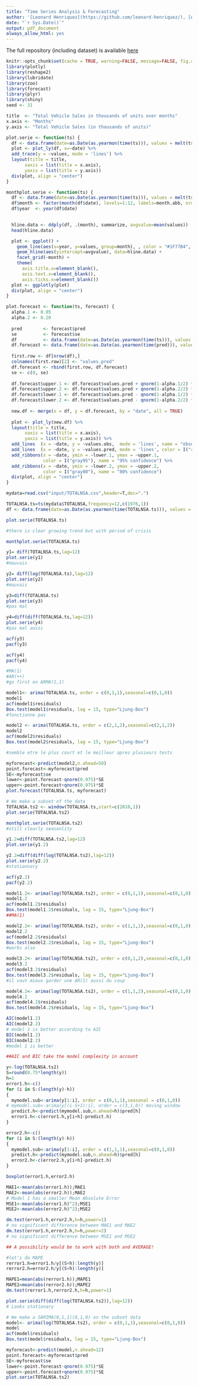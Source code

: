 ```yaml
---
title: "Time Series Analysis & Forecasting"
author: '[Leonard Henriquez](https://github.com/leonard-henriquez/), [Adrien Lequiller](https://github.com/adrienlequiller) & [Eddy Ohayon](https://github.com/Eddoha55)'
date: "`r Sys.Date()`"
output: pdf_document
always_allow_html: yes
---
```


The full repository (including dataset) is available [here](https://github.com/leonard-henriquez/car_sales)

```r
knitr::opts_chunk$set(cache = TRUE, warning=FALSE, message=FALSE, fig.align="center", fig.margin = TRUE, fig.fullwidth=TRUE)
library(plotly)
library(reshape2)
library(lubridate)
library(zoo)
library(forecast)
library(plyr)
library(shiny)
seed <- 31
```

```r
title  <- "Total Vehicle Sales in thousands of units over months"
x.axis <- "Months"
y.axis <- "Total Vehicle Sales (in thousands of units)"
```

```r
plot.serie <- function(ts) {
  df <- data.frame(date=as.Date(as.yearmon(time(ts))), values = melt(ts)$value)
  plot <- plot_ly(df, x=~date) %>%
  add_trace(y = ~values, mode = 'lines') %>%
  layout(title = title,
       xaxis = list(title = x.axis),
       yaxis = list(title = y.axis))
  div(plot, align = "center")
}
```

```r
monthplot.serie <- function(ts) {
  df <- data.frame(date=as.Date(as.yearmon(time(ts))), values = melt(ts)$value)
  df$month <- factor(month(df$date), levels=1:12, labels=month.abb, ordered=TRUE)
  df$year  <- year(df$date)
  

  hline.data <- ddply(df, .(month), summarize, avgvalue=mean(values))
  head(hline.data)

  plot <- ggplot() +
    geom_line(aes(x=year, y=values, group=month), , color = "#1F77B4", data=df) +
    geom_hline(aes(yintercept=avgvalue), data=hline.data) +
    facet_grid(~month) +
    theme(
      axis.title.x=element_blank(),
      axis.text.x=element_blank(),
      axis.ticks.x=element_blank())
  plot <- ggplotly(plot)
  div(plot, align = "center")
}
```

```r
plot.forecast <- function(ts, forecast) {
  alpha.1 <- 0.05
  alpha.2 <- 0.20
  
  pred        <- forecast$pred
  se          <- forecast$se
  df          <- data.frame(date=as.Date(as.yearmon(time(ts))), values.obs = melt(ts)$value)
  df.forecast <- data.frame(date=as.Date(as.yearmon(time(pred))), values.pred = melt(pred)$value)
  
  first.row <- df[nrow(df),]
  colnames(first.row)[2] <- "values.pred"
  df.forecast <- rbind(first.row, df.forecast)
  se <- c(0, se)
  
  df.forecast$upper.1 <- df.forecast$values.pred + qnorm(1-alpha.1/2) * se
  df.forecast$upper.2 <- df.forecast$values.pred + qnorm(1-alpha.2/2) * se
  df.forecast$lower.1 <- df.forecast$values.pred - qnorm(1-alpha.1/2) * se
  df.forecast$lower.2 <- df.forecast$values.pred - qnorm(1-alpha.2/2) * se
  
  new.df <- merge(x = df, y = df.forecast, by = "date", all = TRUE)
  
  plot <- plot_ly(new.df) %>%
  layout(title = title,
       xaxis = list(title = x.axis),
       yaxis = list(title = y.axis)) %>%
  add_lines  (x = ~date, y = ~values.obs,  mode = 'lines', name = "observation") %>%
  add_lines  (x = ~date, y = ~values.pred, mode = 'lines', color = I("red"),  name = "prediction" ) %>%
  add_ribbons(x = ~date, ymin = ~lower.1, ymax = ~upper.1,
              color = I("gray95"), name = "95% confidence") %>%
  add_ribbons(x = ~date, ymin = ~lower.2, ymax = ~upper.2,
              color = I("gray80"), name = "80% confidence")
  div(plot, align = "center")
}
```

```r
mydata=read.csv("input/TOTALNSA.csv",header=T,dec=".")

TOTALNSA.ts=ts(mydata$TOTALNSA,frequency=12,c(1976,1))
df <- data.frame(date=as.Date(as.yearmon(time(TOTALNSA.ts))), values = melt(TOTALNSA.ts)$value)

plot.serie(TOTALNSA.ts)

#there is clear growing trend but with period of crisis
```
```r
monthplot.serie(TOTALNSA.ts)
```


```r
y1= diff(TOTALNSA.ts,lag=12)
plot.serie(y1)
#mauvais
```

```r
y2= diff(log(TOTALNSA.ts),lag=12)
plot.serie(y2)
#mauvais
```

```r
y3=diff(TOTALNSA.ts)
plot.serie(y3)
#pas mal
```

```r
y4=diff(diff(TOTALNSA.ts,lag=12))
plot.serie(y4)
#pas mal aussi
```

```r
acf(y3)
pacf(y3)
```

```r
acf(y4)
pacf(y4)

#MA(1)
#AR(++)
#go first on ARMA(1,1)
```

```r
model1<- arima(TOTALNSA.ts, order = c(0,1,1),seasonal=c(0,1,0))
model1
acf(model1$residuals)
Box.test(model1$residuals, lag = 15, type="Ljung-Box")
#fonctionne pas
```

```r
model2 <- arima(TOTALNSA.ts, order = c(2,1,2),seasonal=c(2,1,2))
model2
acf(model2$residuals)
Box.test(model2$residuals, lag = 15, type="Ljung-Box")

#semble etre le plus court et le meilleur apres plusieurs tests
```

```r
myforecast<-predict(model2,n.ahead=50)
point.forecast<-myforecast$pred
SE<-myforecast$se
lower<-point.forecast-qnorm(0.975)*SE
upper<-point.forecast+qnorm(0.975)*SE
plot.forecast(TOTALNSA.ts, myforecast)
```

```r
# We make a subset of the data
TOTALNSA.ts2 <- window(TOTALNSA.ts,start=c(2010,1))
plot.serie(TOTALNSA.ts2)
```


```r
monthplot.serie(TOTALNSA.ts2)
#still clearly seasonlity
```

```r
y1.2=diff(TOTALNSA.ts2,lag=12)
plot.serie(y1.2)
```

```r
y2.2=diff(diff(log(TOTALNSA.ts2),lag=12))
plot.serie(y2.2)
#stationnary
```

```r
acf(y2.2)
pacf(y2.2)
```

```r
model1.2<- arima(log(TOTALNSA.ts2), order = c(0,1,1),seasonal=c(0,1,0))
model1.2
acf(model1.2$residuals)
Box.test(model1.2$residuals, lag = 15, type="Ljung-Box")
##MA(1)
```

```r
model2.2<- arima(log(TOTALNSA.ts2), order = c(1,1,1),seasonal=c(0,1,0))
model2.2
acf(model2.2$residuals)
Box.test(model2.2$residuals, lag = 15, type="Ljung-Box")
#works also
```

```r
model3.2<- arima(log(TOTALNSA.ts2), order = c(0,1,2),seasonal=c(0,1,0))
model3.2
acf(model3.2$residuals)
Box.test(model3.2$residuals, lag = 15, type="Ljung-Box")
#il vaut mieux garder une AR(1) aussi du coup
```

```r
model4.2<- arima(log(TOTALNSA.ts2), order = c(1,1,2),seasonal=c(0,1,0))
model4.2
acf(model4.2$residuals)
Box.test(model4.2$residuals, lag = 15, type="Ljung-Box")
```

```r
AIC(model1.2)
AIC(model2.2)
# model 1 is better according to AIC
BIC(model1.2)
BIC(model2.2)
#model 1 is better

##AIC and BIC take the model complexity in account
```

```r
y<-log(TOTALNSA.ts2)
S=round(0.75*length(y))
h=1
error1.h<-c()
for (i in S:(length(y)-h))
{
  mymodel.sub<-arima(y[1:i], order = c(0,1,1),seasonal = c(0,1,0))
# mymodel.sub<-arima(y[(i-S+1):i], order = c(3,1,0)) moving window
  predict.h<-predict(mymodel.sub,n.ahead=h)$pred[h]
  error1.h<-c(error1.h,y[i+h]-predict.h)
}

error2.h<-c()
for (i in S:(length(y)-h))
{
  mymodel.sub<-arima(y[1:i], order = c(1,1,1),seasonal=c(0,1,0))
  predict.h<-predict(mymodel.sub,n.ahead=h)$pred[h]
  error2.h<-c(error2.h,y[i+h]-predict.h)
}

boxplot(error1.h,error2.h)
```

```r
MAE1<-mean(abs(error1.h));MAE1
MAE2<-mean(abs(error2.h));MAE2
# Model 1 has a smaller Mean Absolute Error
MSE1<-mean(abs(error1.h)^2);MSE1
MSE2<-mean(abs(error2.h)^2);MSE2
```

```r
dm.test(error1.h,error2.h,h=h,power=1)
# no significant difference between MAE1 and MAE2
dm.test(error1.h,error2.h,h=h,power=2)
# no significant difference between MSE1 and MSE2

## A possibility would be to work with both and AVERAGE!

#let's do MAPE
rerror1.h=error1.h/y[(S+h):length(y)]
rerror2.h=error2.h/y[(S+h):length(y)]

MAPE1=mean(abs(rerror1.h));MAPE1
MAPE2=mean(abs(rerror2.h));MAPE2
dm.test(rerror1.h,rerror2.h,h=h,power=1)
```

```r
plot.serie(diff(diff(log(TOTALNSA.ts2)),lag=12))
# Looks stationary
```

```r
# We make a SARIMA(0,1,1)(0,1,0) on the subset data
model<- arima(log(TOTALNSA.ts2), order = c(0,1,1),seasonal=c(0,1,0))
model
acf(model$residuals)
Box.test(model$residuals, lag = 15, type="Ljung-Box")
```

```r
myforecast<-predict(model,n.ahead=12)
point.forecast<-myforecast$pred
SE<-myforecast$se
lower<-point.forecast-qnorm(0.975)*SE
upper<-point.forecast+qnorm(0.975)*SE
plot.serie(TOTALNSA.ts2)
```
